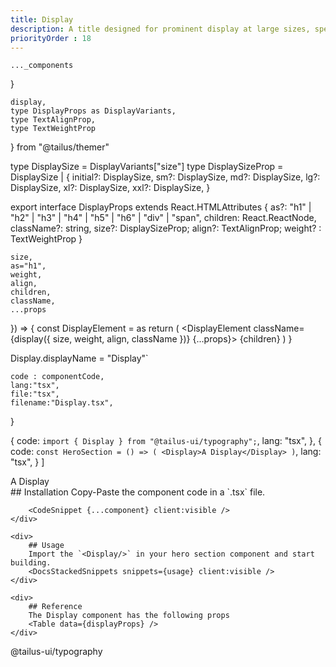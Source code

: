```yaml
---
title: Display
description: A title designed for prominent display at large sizes, specifically for use in the hero section of a webpage.
priorityOrder : 18
---
```



    ..._components
}

    display,
    type DisplayProps as DisplayVariants,
    type TextAlignProp,
    type TextWeightProp
} from "@tailus/themer"

type DisplaySize = DisplayVariants["size"]
type DisplaySizeProp = DisplaySize |  {
    initial?: DisplaySize,
    sm?: DisplaySize,
    md?: DisplaySize,
    lg?: DisplaySize,
    xl?: DisplaySize,
    xxl?: DisplaySize,
}

export interface DisplayProps extends React.HTMLAttributes<HTMLHeadingElement> {
    as?: "h1" | "h2" | "h3" | "h4" | "h5" | "h6" | "div" | "span",
    children: React.ReactNode,
    className?: string,
    size?: DisplaySizeProp;
    align?: TextAlignProp;
    weight? : TextWeightProp
}

    size,
    as="h1",
    weight,
    align,
    children,
    className,
    ...props
}) => {
    const DisplayElement = as
    return (
        <DisplayElement className={display({
            size,
            weight,
            align,
            className
        })} {...props}>
            {children}
        </DisplayElement>
    )
}

Display.displayName = "Display"`

    code : componentCode,
    lang:"tsx",
    file:"tsx",
    filename:"Display.tsx",
}

  {
    code: `import { Display } from "@tailus-ui/typography";`,
    lang: "tsx",
  },
  {
    code: `const HeroSection = () => (
    <Display>A Display</Display>
)`,
    lang: "tsx",
  }
]

<div className="space-y-20">
    <ComponentPreview>
        <Display>A Display</Display>
    </ComponentPreview>
    <div>
        ## Installation
        Copy-Paste the component code in a `.tsx` file.

        <CodeSnippet {...component} client:visible />
    </div>

    <div>
        ## Usage
        Import the `<Display/>` in your hero section component and start building.
        <DocsStackedSnippets snippets={usage} client:visible />
    </div>

    <div>
        ## Reference
        The Display component has the following props
        <Table data={displayProps} />
    </div>
</div>@tailus-ui/typography